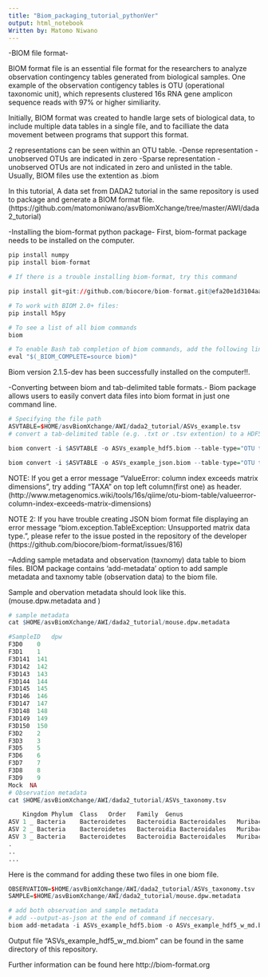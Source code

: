 ```yaml
---
title: "Biom_packaging_tutorial_pythonVer"
output: html_notebook
Written by: Matomo Niwano
---
```


-BIOM file format-

BIOM format file is an essential file format for the researchers to analyze observation contingency tables generated from biological samples. One example of the observation contigency tables is OTU (operational taxonomic unit), which represents clustered 16s RNA gene amplicon sequence reads with 97% or higher similiarity.

Initially, BIOM format was created to handle large sets of biological data, to include multiple data tables in a single file, and to facilliate the data movement between programs that support this format. 

2 representations can be seen within an OTU table. 
  -Dense representation
          -unobserved OTUs are indicated in zero
  -Sparse representation
          -unobserved OTUs are not indicated in zero and unlisted in the table. 
Usually, BIOM files use the extention as .biom

In this tutorial, A data set from DADA2 tutorial in the same repository is used to package and generate a BIOM format file.  (https://github.com/matomoniwano/asvBiomXchange/tree/master/AWI/dada2_tutorial) 

-Installing the biom-format python package-
  First, biom-format package needs to be installed on the computer.
  
```r
pip install numpy
pip install biom-format

# If there is a trouble installing biom-format, try this command

pip install git+git://github.com/biocore/biom-format.git@efa20e1d3104aada0383b35dbe976de17717e61c

# To work with BIOM 2.0+ files:
pip install h5py

# To see a list of all biom commands
biom

# To enable Bash tab completion of biom commands, add the following line to $HOME/.bashrc
eval "$(_BIOM_COMPLETE=source biom)"
```
Biom version 2.1.5-dev has been successfully installed on the computer!!. 

-Converting between biom and tab-delimited table formats.-
Biom package allows users to easily convert data files into biom format in just one command line. 

```r
# Specifying the file path
ASVTABLE=$HOME/asvBiomXchange/AWI/dada2_tutorial/ASVs_example.tsv
# convert a tab-delimited table (e.g. .txt or .tsv extention) to a HDF5 or JSON biom format. 

biom convert -i $ASVTABLE -o ASVs_example_hdf5.biom --table-type="OTU table" --to-hdf5s

biom convert -i $ASVTABLE -o ASVs_example_json.biom --table-type="OTU table" --to-json

```
NOTE: If you get a error message "ValueError: column index exceeds matrix dimensions", try adding "TAXA" on top left column(first one) as header. (http://www.metagenomics.wiki/tools/16s/qiime/otu-biom-table/valueerror-column-index-exceeds-matrix-dimensions)

NOTE 2: If you have trouble creating JSON biom format file displaying an error message "biom.exception.TableException: Unsupported matrix data type.", please refer to the issue posted in the repository of the developer (https://github.com/biocore/biom-format/issues/816)

--Adding sample metadata and observation (taxnomy) data table to biom files. BIOM package contains 'add-metadata' option to add sample metadata and taxnomy table (observation data) to the biom file. 

Sample and obervation metadata should look like this. (mouse.dpw.metadata and )
```r
# sample metadata
cat $HOME/asvBiomXchange/AWI/dada2_tutorial/mouse.dpw.metadata

#SampleID	dpw
F3D0	0
F3D1	1
F3D141	141
F3D142	142
F3D143	143
F3D144	144
F3D145	145
F3D146	146
F3D147	147
F3D148	148
F3D149	149
F3D150	150
F3D2	2
F3D3	3
F3D5	5
F3D6	6
F3D7	7
F3D8	8
F3D9	9
Mock  NA
# Observation metadata 
cat $HOME/asvBiomXchange/AWI/dada2_tutorial/ASVs_taxonomy.tsv

	Kingdom	Phylum	Class	Order	Family	Genus
ASV 1 _	Bacteria	Bacteroidetes	Bacteroidia	Bacteroidales	MuribaculaceaeNA
ASV 2 _	Bacteria	Bacteroidetes	Bacteroidia	Bacteroidales	MuribaculaceaeNA
ASV 3 _	Bacteria	Bacteroidetes	Bacteroidia	Bacteroidales	MuribaculaceaeNA
.
..
...

```


Here is the command for adding these two files in one biom file. 

```r
OBSERVATION=$HOME/asvBiomXchange/AWI/dada2_tutorial/ASVs_taxonomy.tsv
SAMPLE=$HOME/asvBiomXchange/AWI/dada2_tutorial/mouse.dpw.metadata

# add both observation and sample metadata
# add --output-as-json at the end of command if neccesary. 
biom add-metadata -i ASVs_example_hdf5.biom -o ASVs_example_hdf5_w_md.biom --observation-metadata-fp $OBSERVATION --sample-metadata-fp $SAMPLEz

```

Output file "ASVs_example_hdf5_w_md.biom" can be found in the same directory of this repository.

Further information can be found here
http://biom-format.org

